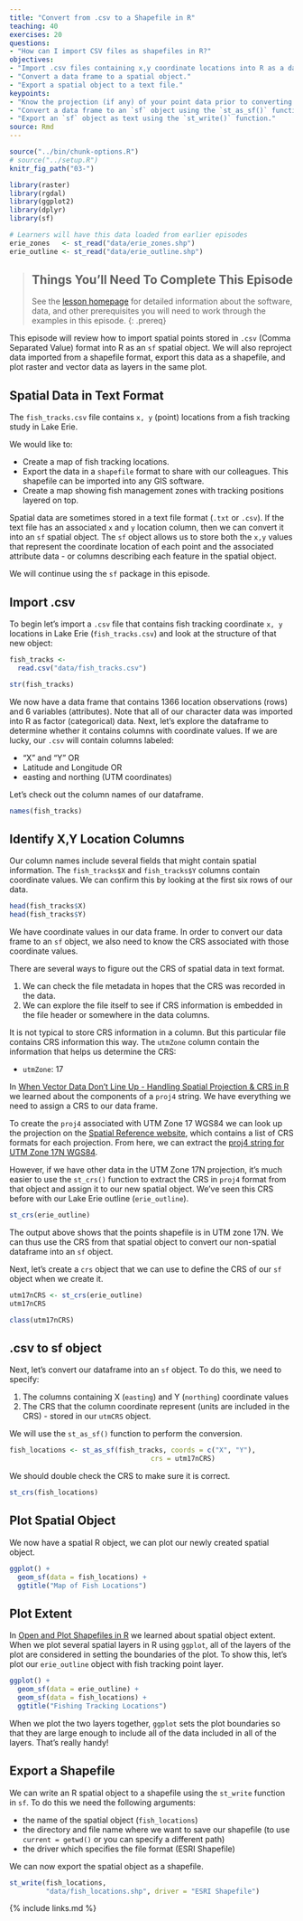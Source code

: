 ```yaml
---
title: "Convert from .csv to a Shapefile in R"
teaching: 40
exercises: 20
questions:
- "How can I import CSV files as shapefiles in R?"
objectives:
- "Import .csv files containing x,y coordinate locations into R as a data frame."
- "Convert a data frame to a spatial object."
- "Export a spatial object to a text file."
keypoints:
- "Know the projection (if any) of your point data prior to converting to a spatial object."
- "Convert a data frame to an `sf` object using the `st_as_sf()` function."
- "Export an `sf` object as text using the `st_write()` function."
source: Rmd
---
```


```r
source("../bin/chunk-options.R")
# source("../setup.R")
knitr_fig_path("03-")
```

```r
library(raster)
library(rgdal)
library(ggplot2)
library(dplyr)
library(sf)
```

```r
# Learners will have this data loaded from earlier episodes
erie_zones   <- st_read("data/erie_zones.shp")
erie_outline <- st_read("data/erie_outline.shp")
```

> ## Things You’ll Need To Complete This Episode
> See the [lesson homepage]({{ site.baseurl }}) for detailed information about the software,
> data, and other prerequisites you will need to work through the examples in this episode.
{: .prereq}

This episode will review how to import spatial points stored in `.csv` (Comma Separated Value) format into R as an `sf` spatial object. We will also reproject data imported from a shapefile format, export this data as a shapefile, and plot raster and vector data as layers in the same plot.

## Spatial Data in Text Format

The `fish_tracks.csv` file contains `x, y` (point) locations from a fish tracking study in Lake Erie.

We would like to:

* Create a map of fish tracking locations.
* Export the data in a `shapefile` format to share with our colleagues. This
shapefile can be imported into any GIS software.
* Create a map showing fish management zones with tracking positions layered on top.

Spatial data are sometimes stored in a text file format (`.txt` or `.csv`). If
the text file has an associated `x` and `y` location column, then we can
convert it into an `sf` spatial object. The `sf` object allows us to store both the `x,y` values that represent the coordinate location
of each point and the associated attribute data - or columns describing each
feature in the spatial object.

We will continue using the `sf` package in this episode.

## Import .csv
To begin let's import a `.csv` file that contains fish tracking coordinate `x, y`
locations in Lake Erie (`fish_tracks.csv`) and look at the
structure of that new object:

```r
fish_tracks <-
  read.csv("data/fish_tracks.csv")

str(fish_tracks)
```

We now have a data frame that contains 1366 location observations (rows) and 6 variables (attributes). Note that all of our character data was imported into R as factor (categorical) data. Next, let's explore the dataframe to determine whether it contains columns with coordinate values. If we are lucky, our `.csv` will contain columns labeled:

 * "X" and "Y" OR
 * Latitude and Longitude OR
 * easting and northing (UTM coordinates)

Let's check out the column names of our dataframe.

```r
names(fish_tracks)
```

## Identify X,Y Location Columns

Our column names include several fields that might contain spatial information. The `fish_tracks$X`
and `fish_tracks$Y` columns contain coordinate values. We can confirm
this by looking at the first six rows of our data.

```r
head(fish_tracks$X)
head(fish_tracks$Y)
```

We have coordinate values in our data frame. In order to convert our
data frame to an `sf` object, we also need to know the CRS
associated with those coordinate values.

There are several ways to figure out the CRS of spatial data in text format.

1. We can check the file metadata in hopes that the CRS was recorded in the
data.
2. We can explore the file itself to see if CRS information is embedded in the
file header or somewhere in the data columns.

It is not typical to store CRS information in a column. But this particular
file contains CRS information this way. The `utmZone` column
contain the information that helps us determine the CRS:

* `utmZone`: 17

In
[When Vector Data Don't Line Up - Handling Spatial Projection & CRS in R]({{site.baseurl}}/09-vector-when-data-dont-line-up-crs/)
we learned about the components of a `proj4` string. We have everything we need
to assign a CRS to our data frame.

To create the `proj4` associated with UTM Zone 17 WGS84 we can look up the
projection on the [Spatial Reference website](http://www.spatialreference.org/ref/epsg/wgs-84-utm-zone-17n/), which contains a list of CRS formats for each projection. From here, we can extract the [proj4 string for UTM Zone 17N WGS84](http://www.spatialreference.org/ref/epsg/wgs-84-utm-zone-17n/proj4/).

However, if we have other data in the UTM Zone 17N projection, it's much
easier to use the `st_crs()` function to extract the CRS in `proj4` format from
that object and assign it to our new spatial object. We've seen this CRS before
with our Lake Erie outline (`erie_outline`).

```r
st_crs(erie_outline)
```

The output above shows that the points shapefile is in
UTM zone 17N. We can thus use the CRS from that spatial object to convert our
non-spatial dataframe into an `sf` object.

Next, let's create a `crs` object that we can use to define the CRS of our
`sf` object when we create it.

```r
utm17nCRS <- st_crs(erie_outline)
utm17nCRS

class(utm17nCRS)
```

## .csv to sf object
Next, let's convert our dataframe into an `sf` object. To do
this, we need to specify:

1. The columns containing X (`easting`) and Y (`northing`) coordinate values
2. The CRS that the column coordinate represent (units are included in the CRS) - stored in our `utmCRS` object.

We will use the `st_as_sf()` function to perform the conversion.

```r
fish_locations <- st_as_sf(fish_tracks, coords = c("X", "Y"), 
                                   crs = utm17nCRS)
```

We should double check the CRS to make sure it is correct.

```r
st_crs(fish_locations)
```

## Plot Spatial Object
We now have a spatial R object, we can plot our newly created spatial object.

```r
ggplot() +
  geom_sf(data = fish_locations) +
  ggtitle("Map of Fish Locations")
```

## Plot Extent

In [Open and Plot Shapefiles in R]({{site.baseurl}}/01-vector-open-shapefile-in-r/)
we learned about spatial object extent. When we plot several spatial layers in
R using `ggplot`, all of the layers of the plot are considered in setting the boundaries
of the plot. To show this, let's plot our `erie_outline` object with fish tracking point layer.

```r
ggplot() +
  geom_sf(data = erie_outline) +
  geom_sf(data = fish_locations) +
  ggtitle("Fishing Tracking Locations")
```

When we plot the two layers together, `ggplot` sets the plot boundaries
so that they are large enough to include all of the data included in all of the layers.
That's really handy!

## Export a Shapefile

We can write an R spatial object to a shapefile using the `st_write` function
in `sf`. To do this we need the following arguments:

* the name of the spatial object (`fish_locations`)
* the directory and file name where we want to save our shapefile
           (to use `current = getwd()` or you can specify a different path)
* the driver which specifies the file format (ESRI Shapefile)

We can now export the spatial object as a shapefile.

``` r
st_write(fish_locations,
         "data/fish_locations.shp", driver = "ESRI Shapefile")
```

{% include links.md %}
